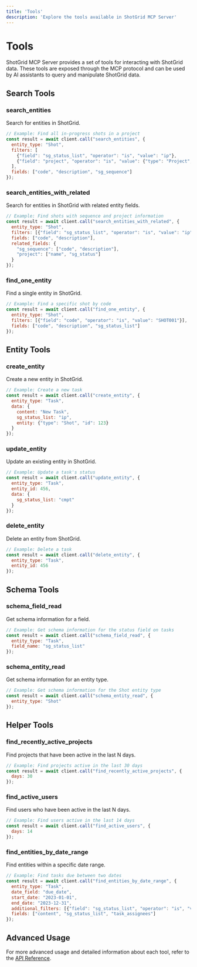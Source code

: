 ```yaml
---
title: 'Tools'
description: 'Explore the tools available in ShotGrid MCP Server'
---
```


# Tools

ShotGrid MCP Server provides a set of tools for interacting with ShotGrid data. These tools are exposed through the MCP protocol and can be used by AI assistants to query and manipulate ShotGrid data.

## Search Tools

### search_entities

Search for entities in ShotGrid.

```javascript
// Example: Find all in-progress shots in a project
const result = await client.call("search_entities", {
  entity_type: "Shot",
  filters: [
    {"field": "sg_status_list", "operator": "is", "value": "ip"},
    {"field": "project", "operator": "is", "value": {"type": "Project", "id": 123}}
  ],
  fields: ["code", "description", "sg_sequence"]
});
```

### search_entities_with_related

Search for entities in ShotGrid with related entity fields.

```javascript
// Example: Find shots with sequence and project information
const result = await client.call("search_entities_with_related", {
  entity_type: "Shot",
  filters: [{"field": "sg_status_list", "operator": "is", "value": "ip"}],
  fields: ["code", "description"],
  related_fields: {
    "sg_sequence": ["code", "description"],
    "project": ["name", "sg_status"]
  }
});
```

### find_one_entity

Find a single entity in ShotGrid.

```javascript
// Example: Find a specific shot by code
const result = await client.call("find_one_entity", {
  entity_type: "Shot",
  filters: [{"field": "code", "operator": "is", "value": "SHOT001"}],
  fields: ["code", "description", "sg_status_list"]
});
```

## Entity Tools

### create_entity

Create a new entity in ShotGrid.

```javascript
// Example: Create a new task
const result = await client.call("create_entity", {
  entity_type: "Task",
  data: {
    content: "New Task",
    sg_status_list: "ip",
    entity: {"type": "Shot", "id": 123}
  }
});
```

### update_entity

Update an existing entity in ShotGrid.

```javascript
// Example: Update a task's status
const result = await client.call("update_entity", {
  entity_type: "Task",
  entity_id: 456,
  data: {
    sg_status_list: "cmpt"
  }
});
```

### delete_entity

Delete an entity from ShotGrid.

```javascript
// Example: Delete a task
const result = await client.call("delete_entity", {
  entity_type: "Task",
  entity_id: 456
});
```

## Schema Tools

### schema_field_read

Get schema information for a field.

```javascript
// Example: Get schema information for the status field on tasks
const result = await client.call("schema_field_read", {
  entity_type: "Task",
  field_name: "sg_status_list"
});
```

### schema_entity_read

Get schema information for an entity type.

```javascript
// Example: Get schema information for the Shot entity type
const result = await client.call("schema_entity_read", {
  entity_type: "Shot"
});
```

## Helper Tools

### find_recently_active_projects

Find projects that have been active in the last N days.

```javascript
// Example: Find projects active in the last 30 days
const result = await client.call("find_recently_active_projects", {
  days: 30
});
```

### find_active_users

Find users who have been active in the last N days.

```javascript
// Example: Find users active in the last 14 days
const result = await client.call("find_active_users", {
  days: 14
});
```

### find_entities_by_date_range

Find entities within a specific date range.

```javascript
// Example: Find tasks due between two dates
const result = await client.call("find_entities_by_date_range", {
  entity_type: "Task",
  date_field: "due_date",
  start_date: "2023-01-01",
  end_date: "2023-12-31",
  additional_filters: [{"field": "sg_status_list", "operator": "is", "value": "ip"}],
  fields: ["content", "sg_status_list", "task_assignees"]
});
```

## Advanced Usage

For more advanced usage and detailed information about each tool, refer to the [API Reference](/api/index).

